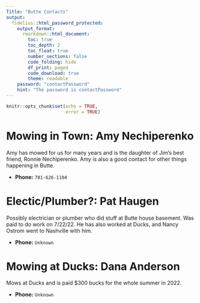 ```yaml
---
Title: "Butte Contacts"
output:
  fidelius::html_password_protected:
    output_format:
      rmarkdown::html_document:
        toc: true
        toc_depth: 2
        toc_float: true
        number_sections: false
        code_folding: hide
        df_print: paged
        code_download: true
        theme: readable
    password: "contactPassword"
    hint: "The password is contactPassword"
---
```



```r
knitr::opts_chunk$set(echo = TRUE,
                      error = TRUE)
```



# Mowing in Town: Amy Nechiperenko

Amy has mowed for us for many years and is the daughter of Jim's best friend, Ronnie Nechiperenko.
Amy is also a good contact for other things happening in Butte.


* **Phone:** `701-626-1104`

# Electic/Plumber?: Pat Haugen

Possibly electrician or plumber who did stuff at Butte house basement.
Was paid to do work on 7/22/22.
He has also worked at Ducks, and Nancy Ostrom went to Nashville with him.

* **Phone:** `Unknown`

# Mowing at Ducks: Dana Anderson

Mows at Ducks and is paid $300 bucks for the whole summer in 2022.

* **Phone:** `Unknown`








